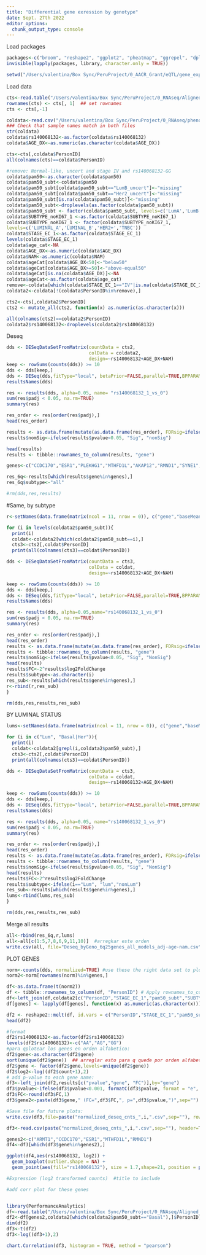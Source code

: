 ```yaml
---
title: "Differential gene exression by genotype"
date: Sept. 27th 2022
editor_options: 
  chunk_output_type: console
---
```


Load packages
```r
packages<-c("broom", "reshape2", "ggplot2", "pheatmap", "ggrepel", "dplyr", "RColorBrewer", "viridis","DESeq2","BiocParallel")
invisible(lapply(packages, library, character.only = TRUE))

setwd("/Users/valentina/Box Sync/PeruProject/0_AACR_Grant/eQTL/gene_expression_byGeno")
```

Load data
```r
cts<-read.table("/Users/valentina/Box Sync/PeruProject/0_RNAseq/Aligned_Counts/276Samples/gene.counts.271.samples.txt", header=TRUE, check.names = F)
rownames(cts) <- cts[, 1]  ## set rownames
cts <- cts[,-1]

coldata<-read.csv("/Users/valentina/Box Sync/PeruProject/0_RNAseq/pheno_257_SeqSamples.csv", header=TRUE)
### Check that sample names match in both files
str(coldata)
coldata$rs140068132<-as.factor(coldata$rs140068132)
coldata$AGE_DX<-as.numeric(as.character(coldata$AGE_DX))

cts<-cts[,coldata$PersonID]
all(colnames(cts)==coldata$PersonID)  

#remove: Normal-like, uncert and stage IV and rs140068132-GG
coldata$pam50<-as.character(coldata$pam50)
coldata$pam50_subt<-coldata$pam50
coldata$pam50_subt[coldata$pam50_subt=="LumB_uncert"]<-"missing"
coldata$pam50_subt[coldata$pam50_subt=="Her2_uncert"]<-"missing"
coldata$pam50_subt[is.na(coldata$pam50_subt)]<-"missing"
coldata$pam50_subt<-droplevels(as.factor(coldata$pam50_subt))
coldata$pam50_subt <- factor(coldata$pam50_subt, levels=c('LumA','LumB','Her2','Basal'))
coldata$SUBTYPE_noKI67_1 <-as.factor(coldata$SUBTYPE_noKI67_1)
coldata$SUBTYPE_noKI67_1 <- factor(coldata$SUBTYPE_noKI67_1,
levels=c('LUMINAL_A','LUMINAL_B','HER2+','TNBC'))
coldata$STAGE_EC_1<-as.factor(coldata$STAGE_EC_1)
levels(coldata$STAGE_EC_1)
coldata$age_cat<-NA
coldata$AGE_DX<-as.numeric(coldata$AGE_DX)
coldata$NAM<-as.numeric(coldata$NAM)
coldata$ageCat[coldata$AGE_DX<50]<-"below50"
coldata$ageCat[coldata$AGE_DX>=50]<-"above-equal50"
coldata$ageCat[is.na(coldata$AGE_DX)]<-NA
coldata$ageCat<-as.factor(coldata$age_cat)
remove<-coldata[which(coldata$STAGE_EC_1=="IV"|is.na(coldata$STAGE_EC_1)|coldata$rs140068132==2),]$PersonID
coldata2<-coldata[!(coldata$PersonID%in%remove),]

cts2<-cts[,coldata2$PersonID]
cts2 <- mutate_all(cts2, function(x) as.numeric(as.character(x)))

all(colnames(cts2)==coldata2$PersonID) 
coldata2$rs140068132<-droplevels(coldata2$rs140068132)
```

Deseq
```r
dds <- DESeqDataSetFromMatrix(countData = cts2,
                              colData = coldata2,
                              design=~rs140068132+AGE_DX+NAM)
keep <- rowSums(counts(dds)) >= 10
dds <- dds[keep,]
dds <- DESeq(dds,fitType="local", betaPrior=FALSE,parallel=TRUE,BPPARAM=MulticoreParam(6))
resultsNames(dds)

res <- results(dds, alpha=0.05, name= "rs140068132_1_vs_0")
sum(res$padj < 0.05, na.rm=TRUE)
summary(res)

res_order <- res[order(res$padj),]
head(res_order)

results <- as.data.frame(mutate(as.data.frame(res_order), FDRsig=ifelse(res_order$padj<0.05, "FDR<0.05", "Not Sig")), row.names=rownames(res_order))
results$nomSig<-ifelse(results$pvalue<0.05, "Sig", "nonSig")

head(results)
results <- tibble::rownames_to_column(results, "gene")

genes<-c("CCDC170","ESR1","PLEKHG1","MTHFD1L","AKAP12","RMND1","SYNE1","ARMT1","ZBTB2")

res_6q<-results[which(results$gene%in%genes),]
res_6q$subtype<-"all"

#rm(dds,res,results)
```

#Same, by subtype
```r
r<-setNames(data.frame(matrix(ncol = 11, nrow = 0)), c("gene","baseMean","log2FoldChange","lfcSE","stat","pvalue","padj","FDRsig","nomSig", "FC", "subtype"))

for (i in levels(coldata2$pam50_subt)){
  print(i)
  coldat<-coldata2[which(coldata2$pam50_subt==i),]
  cts3<-cts2[,coldat$PersonID]
  print(all(colnames(cts3)==coldat$PersonID))  

dds <- DESeqDataSetFromMatrix(countData = cts3,
                              colData = coldat,
                              design=~rs140068132+AGE_DX+NAM)

keep <- rowSums(counts(dds)) >= 10
dds <- dds[keep,]
dds <- DESeq(dds,fitType="local", betaPrior=FALSE,parallel=TRUE,BPPARAM=MulticoreParam(6))
resultsNames(dds)

res <- results(dds, alpha=0.05,name="rs140068132_1_vs_0")
sum(res$padj < 0.05, na.rm=TRUE)
summary(res)

res_order <- res[order(res$padj),]
head(res_order)
results <- as.data.frame(mutate(as.data.frame(res_order), FDRsig=ifelse(res_order$padj<0.05, "FDR<0.05", "FDR_NotSig")), row.names=rownames(res_order))
results <- tibble::rownames_to_column(results, "gene")
results$nomSig<-ifelse(results$pvalue<0.05, "Sig", "NonSig")
head(results)
results$FC<-2^results$log2FoldChange
results$subtype<-as.character(i)
res_sub<-results[which(results$gene%in%genes),]
r<-rbind(r,res_sub)
}

rm(dds,res,results,res_sub)
```

BY LUMINAL STATUS
```r
lums<-setNames(data.frame(matrix(ncol = 11, nrow = 0)), c("gene","baseMean","log2FoldChange","lfcSE","stat","pvalue","padj","FDRsig","nomSig", "FC", "subtype"))

for (i in c("Lum", "Basal|Her")){
  print(i)
  coldat<-coldata2[grepl(i,coldata2$pam50_subt),]
  cts3<-cts2[,coldat$PersonID]
  print(all(colnames(cts3)==coldat$PersonID))  

dds <- DESeqDataSetFromMatrix(countData = cts3,
                              colData = coldat,
                              design=~rs140068132+AGE_DX+NAM)

keep <- rowSums(counts(dds)) >= 10
dds <- dds[keep,]
dds <- DESeq(dds,fitType="local", betaPrior=FALSE,parallel=TRUE,BPPARAM=MulticoreParam(6))
resultsNames(dds)

res <- results(dds, alpha=0.05, name="rs140068132_1_vs_0")
sum(res$padj < 0.05, na.rm=TRUE)
summary(res)

res_order <- res[order(res$padj),]
head(res_order)
results <- as.data.frame(mutate(as.data.frame(res_order), FDRsig=ifelse(res_order$padj<0.05, "FDR<0.05", "FDR_NotSig")), row.names=rownames(res_order))
results <- tibble::rownames_to_column(results, "gene")
results$nomSig<-ifelse(results$pvalue<0.05, "Sig", "NonSig")
head(results)
results$FC<-2^results$log2FoldChange
results$subtype<-ifelse(i=="Lum", "lum","nonLum")
res_sub<-results[which(results$gene%in%genes),]
lums<-rbind(lums,res_sub)
}

rm(dds,res,results,res_sub)
```


Merge all results
```r
all<-rbind(res_6q,r,lums)
all<-all[c(1:5,7,8,6,9,11,10)]  #arregkar este orden
write.csv(all, file="Deseq_byGeno_6q25genes_all_models_adj-age-nam.csv", row.names=F)
```



PLOT GENES
```r
norm<-counts(dds, normalized=TRUE) #use these the right data set to plot (all samples, luminals, only etc)
norm2<-norm[rownames(norm)%in%genes,]

df<-as.data.frame(t(norm2))
df <- tibble::rownames_to_column(df, "PersonID") # Apply rownames_to_column
df<-left_join(df,coldata2[c("PersonID","STAGE_EC_1","pam50_subt","SUBTYPE_noKI67_1","age_cat","rs140068132","AGE_DX", "NAM")], by="PersonID")
df[genes] <- lapply(df[genes], function(x) as.numeric(as.character(x)))

df2 <- reshape2::melt(df, id.vars = c("PersonID","STAGE_EC_1","pam50_subt","SUBTYPE_noKI67_1","age_cat","rs140068132","AGE_DX","NAM"),variable.name = "gene", value.name = "count")
head(df2)

#format
df2$rs140068132<-as.factor(df2$rs140068132)
levels(df2$rs140068132)<-c("AA","AG","GG")
#para qplotear los genes en orden alfabetico:
df2$gene<-as.character(df2$gene)
sort(unique(df2$gene))  ## arreglar esto para q quede por orden alfabetico
df2$gene <- factor(df2$gene,levels=unique(df2$gene))
df2$log2<-log((df2$count+1),2)
# add p-value to each gene name:
df3<-left_join(df2,results[c("pvalue","gene", "FC")],by="gene")
df3$pvalue<-ifelse(df3$pvalue<0.001, formatC(df3$pvalue, format = "e", digits = 1), round(df3$pvalue,3))
df3$FC<-round(df3$FC,1)
df3$gene2<-paste(df3$gene," (FC=",df3$FC,", p=",df3$pvalue,")",sep="")

#Save file for future plots:
write.csv(df3,file=paste("normalized_deseq_cnts_",i,".csv",sep=""), row.names=F)

df3<-read.csv(paste("normalized_deseq_cnts_",i,".csv",sep=""), header=T)

genes2<-c("ARMT1","CCDC170","ESR1","MTHFD1L","RMND1")
df4<-df3[which(df3$gene%in%genes2),]

ggplot(df4,aes(rs140068132, log2)) +
  geom_boxplot(outlier.shape = NA) +
  geom_point(aes(fill="rs140068132"), size = 1.7,shape=21, position = position_jitterdodge()) + facet_wrap(~gene2,scales = "free_y",ncol=1) + labs(x="", y="", fill="",title="Basal" ) + theme(axis.text.x=element_text(size=9),axis.text.y=element_text(size=9), axis.title.x=element_text(size=10), axis.title.y=element_text(size=10), strip.text.x = element_text(size = 11),legend.text = element_text(size=10),legend.position="none")+scale_fill_manual(values="cyan4")

#Expression (log2 transformed counts)  #title to include

#add corr plot for these genes


library(PerformanceAnalytics)
df<-read.table("/Users/valentina/Box Sync/PeruProject/0_RNAseq/Aligned_Counts/276Samples/normDeseq.gene.counts.271.samples.txt", header=T, check.names = F)
df2<-df[genes2,coldata2[which(coldata2$pam50_subt=="Basal"),]$PersonID]
dim(df2)
df3<-t(df2)
df3<-log((df3+1),2)

chart.Correlation(df3, histogram = TRUE, method = "pearson")

```
